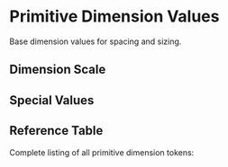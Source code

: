 
<Meta title="Token Reference/Reference/Dimensions" />

# Primitive Dimension Values

Base dimension values for spacing and sizing.

<TokenSystemWrapper>

## Dimension Scale

<Dimensions />

## Special Values

<SpecialDimensions />

## Reference Table

Complete listing of all primitive dimension tokens:

<TokenTable tier="ref" category="dimension" />

</TokenSystemWrapper>